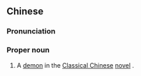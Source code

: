 {{also|九头驸马}}
==Chinese==
{{zh-forms|s=九头驸马|type=112}}

===Pronunciation===
{{zh-pron
|m=Jiǔtóu Fùmǎ
|cat=pn
}}

===Proper noun===
{{zh-proper noun}}

# A [[demon]] in the [[Classical Chinese]] [[novel]] ''{{w|Journey to the West}}''.